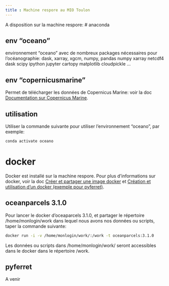 ```yaml
---
title : Machine respore au MIO Toulon
---
```


A disposition sur la machine respore:
# anaconda

## env "oceano"
environnement "oceano" avec de nombreux packages nécessaires pour l'océanographie: dask, xarray, xgcm, numpy, pandas numpy xarray netcdf4 dask scipy ipython jupyter cartopy matplotlib cloudpickle ...

## env "copernicusmarine"
Permet de télécharger les données de Copernicus Marine: voir la doc [Documentation sur Copernicus Marine](copernicusmarine.html).

## utilisation
Utiliser la commande suivante pour utiliser l'environnement "oceano", par exemple:
```bash
conda activate oceano
```

# docker

Docker est installé sur la machine respore. Pour plus d'informations sur docker, voir la doc [Créer et partager une image docker](create_docker.html) et [Création et utilisation d'un docker (exemple pour pyferret)](docker.html).

## oceanparcels 3.1.0

Pour lancer le docker d'oceaparcels 3.1.0, et partager le répertoire /home/monlogin/work dans lequel nous avons nos données ou scripts, taper la commande suivante:
```bash
docker run -i -v /home/monlogin/work/:/work -t oceanparcels:3.1.0
```
Les données ou scripts dans /home/monlogin/work/ seront accessibles dans le docker dans le répertoire /work.

## pyferret
A venir


